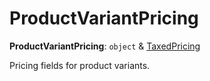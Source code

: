 
# ProductVariantPricing

 **ProductVariantPricing**: `object` & [TaxedPricing](../medusa.TaxedPricing/page.mdx)

Pricing fields for product variants.
